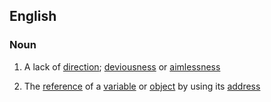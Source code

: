 ==English==

===Noun===
{{wikipedia}}
{{en-noun|-}}

# A lack of [[direction]]; [[deviousness]] or [[aimlessness]]
#{{computing}} The [[reference]] of a [[variable]] or [[object]] by using its [[address]]